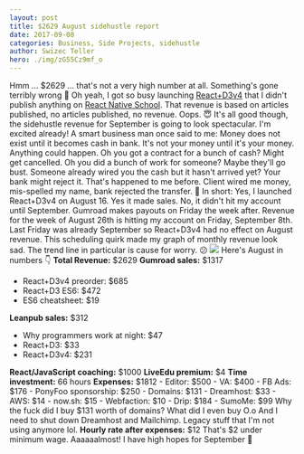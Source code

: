 ```yaml
---
layout: post
title: $2629 August sidehustle report
date: 2017-09-08
categories: Business, Side Projects, sidehustle
author: Swizec Teller
hero: ./img/zG55Cz9mf_o
---
```


 Hmm ... $2629 ... that's not a very high number at all. Something's gone terribly wrong 🤔 Oh yeah, I got so busy launching [React+D3v4](https://swizec.com/reactd3js) that I didn't publish anything on [React Native School](http://reactnative.school). That revenue is based on articles published, no articles published, no revenue. Oops. 😇 It's all good though, the sidehustle revenue for September is going to look spectacular. I'm excited already! A smart business man once said to me: Money does not exist until it becomes cash in bank. It's not your money until it's your money. Anything could happen. Oh you got a contract for a bunch of cash? Might get cancelled. Oh you did a bunch of work for someone? Maybe they'll go bust. Someone already wired you the cash but it hasn't arrived yet? Your bank might reject it. That's happened to me before. Client wired me money, mis-spelled my name, bank rejected the transfer. 💩 In short: Yes, I launched React+D3v4 on August 16. Yes it made sales. No, it didn't hit my account until September. Gumroad makes payouts on Friday the week after. Revenue for the week of August 26th is hitting my account on Friday, September 8th. Last Friday was already September so React+D3v4 had no effect on August revenue. This scheduling quirk made my graph of monthly revenue look sad. The trend line in particular is cause for worry. 😕 ![](./img/Screen-Shot-2017-09-08-at-00.18.33.png) Here's August in numbers 👇 **Total Revenue:** $2629 **Gumroad sales:** $1317

-   React+D3v4 preorder: $685
-   React+D3 ES6: $472
-   ES6 cheatsheet: $19

**Leanpub sales:** $312

-   Why programmers work at night: $47
-   React+D3: $33
-   React+D3v4: $231

**React/JavaScript coaching:** $1000 **LiveEdu premium:** $4 **Time investment:** 66 hours **Expenses:** $1812 - Editor: $500 - VA: $400 - FB Ads: $176 - PonyFoo sponsorship: $250 - Domains: $131 - Dreamhost: $33 - AWS: $14 - now.sh: $15 - Webfaction: $10 - Drip: $184 - SumoMe: $99 Why the fuck did I buy $131 worth of domains? What did I even buy O.o And I need to shut down Dreamhost and Mailchimp. Legacy stuff that I'm not using anymore lol. **Hourly rate after expenses:** $12 That's $2 under minimum wage. Aaaaaalmost! I have high hopes for September 🤞
